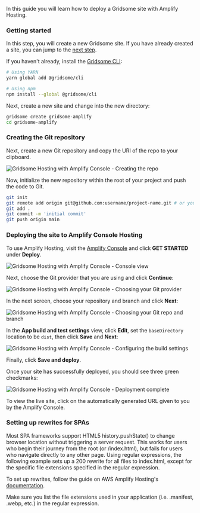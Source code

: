 In this guide you will learn how to deploy a Gridsome site with Amplify Hosting.

### Getting started

<Callout>

In this step, you will create a new Gridsome site. If you have already created a site, you can jump to the [next step](#creating-the-git-repository).

</Callout>

If you haven't already, install the [Gridsome CLI](https://gridsome.org/docs/):

```sh
# Using YARN
yarn global add @gridsome/cli

# Using npm
npm install --global @gridsome/cli
```

Next, create a new site and change into the new directory:

```sh
gridsome create gridsome-amplify
cd gridsome-amplify
```

### Creating the Git repository

Next, create a new Git repository and copy the URI of the repo to your clipboard.

![Gridsome Hosting with Amplify Console - Creating the repo](/images/hosting/gridsome/0.png)

Now, initialize the new repository within the root of your project and push the code to Git.

```sh
git init
git remote add origin git@github.com:username/project-name.git # or your git repository location
git add .
git commit -m 'initial commit'
git push origin main
```

### Deploying the site to Amplify Console Hosting

To use Amplify Hosting, visit the [Amplify Console](https://console.aws.amazon.com/amplify/home) and click __GET STARTED__ under __Deploy__.

![Gridsome Hosting with Amplify Console - Console view](/images/hosting/gridsome/1.png)

Next, choose the Git provider that you are using and click __Continue__:

![Gridsome Hosting with Amplify Console - Choosing your Git provider](/images/hosting/gridsome/2.png)

In the next screen, choose your repository and branch and click __Next__:

![Gridsome Hosting with Amplify Console - Choosing your Git repo and branch](/images/hosting/gridsome/3.png)

In the __App build and test settings__ view, click __Edit__, set the `baseDirectory` location to be `dist`, then click __Save__ and __Next__:

![Gridsome Hosting with Amplify Console - Configuring the build settings](/images/hosting/gridsome/4.png)

Finally, click __Save and deploy__.

Once your site has successfully deployed, you should see three green checkmarks:

![Gridsome Hosting with Amplify Console - Deployment complete](/images/hosting/gridsome/5.png)

To view the live site, click on the automatically generated URL given to you by the Amplify Console.

### Setting up rewrites for SPAs

Most SPA frameworks support HTML5 history.pushState() to change browser location without triggering a server request. This works for users who begin their journey from the root (or /index.html), but fails for users who navigate directly to any other page. Using regular expressions, the following example sets up a 200 rewrite for all files to index.html, except for the specific file extensions specified in the regular expression.

To set up rewrites, follow the guide on AWS Amplify Hosting's [documentation](https://docs.aws.amazon.com/amplify/latest/userguide/redirects.html#redirects-for-single-page-web-apps-spa).

<Callout>
Make sure you list the file extensions used in your application (i.e. .manifest, .webp, etc.) in the regular expression.
</Callout>
